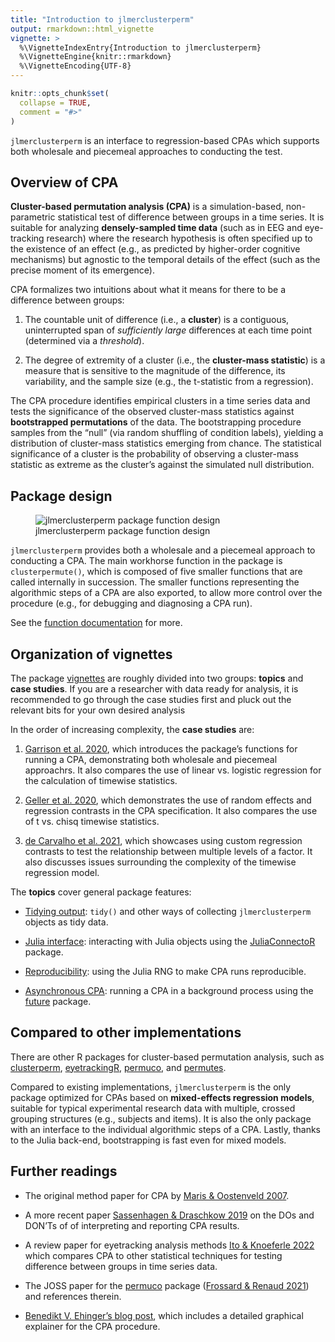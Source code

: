 ```yaml
---
title: "Introduction to jlmerclusterperm"
output: rmarkdown::html_vignette
vignette: >
  %\VignetteIndexEntry{Introduction to jlmerclusterperm}
  %\VignetteEngine{knitr::rmarkdown}
  %\VignetteEncoding{UTF-8}
---
```


```r
knitr::opts_chunk$set(
  collapse = TRUE,
  comment = "#>"
)
```

`jlmerclusterperm` is an interface to regression-based CPAs which supports both wholesale and piecemeal approaches to conducting the test.

## Overview of CPA

**Cluster-based permutation analysis (CPA)** is a simulation-based, non-parametric statistical test of difference between groups in a time series. It is suitable for analyzing **densely-sampled time data** (such as in EEG and eye-tracking research) where the research hypothesis is often specified up to the existence of an effect (e.g., as predicted by higher-order cognitive mechanisms) but agnostic to the temporal details of the effect (such as the precise moment of its emergence).

CPA formalizes two intuitions about what it means for there to be a difference between groups:

1) The countable unit of difference (i.e., a **cluster**) is a contiguous, uninterrupted span of _sufficiently large_ differences at each time point (determined via a _threshold_).

2) The degree of extremity of a cluster (i.e., the **cluster-mass statistic**) is a measure that is sensitive to the magnitude of the difference, its variability, and the sample size (e.g., the t-statistic from a regression).

The CPA procedure identifies empirical clusters in a time series data and tests the significance of the observed cluster-mass statistics against **bootstrapped permutations** of the data. The bootstrapping procedure samples from the "null" (via random shuffling of condition labels), yielding a distribution of cluster-mass statistics emerging from chance. The statistical significance of a cluster is the probability of observing a cluster-mass statistic as extreme as the cluster's against the simulated null distribution. 

## Package design

![jlmerclusterperm package function design](https://raw.githubusercontent.com/yjunechoe/jlmerclusterperm/main/man/figures/jlmerclusterperm_fn_design.png)

`jlmerclusterperm` provides both a wholesale and a piecemeal approach to conducting a CPA. The main workhorse function in the package is `clusterpermute()`, which is composed of five smaller functions that are called internally in succession. The smaller functions representing the algorithmic steps of a CPA are also exported, to allow more control over the procedure (e.g., for debugging and diagnosing a CPA run).

See the [function documentation](https://yjunechoe.github.io/jlmerclusterperm/reference/index.html#cluster-based-permutation-analysis) for more.

## Organization of vignettes

The package [vignettes](https://yjunechoe.github.io/jlmerclusterperm/articles/) are roughly divided into two groups: **topics** and **case studies**. If you are a researcher with data ready for analysis, it is recommended to go through the case studies first and pluck out the relevant bits for your own desired analysis

In the order of increasing complexity, the **case studies** are:

1) [Garrison et al. 2020](https://yjunechoe.github.io/jlmerclusterperm/articles/Garrison-et-al-2020.html), which introduces the package's functions for running a CPA, demonstrating both wholesale and piecemeal approachrs. It also compares the use of linear vs. logistic regression for the calculation of timewise statistics.

2) [Geller et al. 2020](https://yjunechoe.github.io/jlmerclusterperm/articles/Geller-et-al-2020.html), which demonstrates the use of random effects and regression contrasts in the CPA specification. It also compares the use of t vs. chisq timewise statistics.

3) [de Carvalho et al. 2021](https://yjunechoe.github.io/jlmerclusterperm/articles/deCarvalho-et-al-2021.html), which showcases using custom regression contrasts to test the relationship between multiple levels of a factor. It also discusses issues surrounding the complexity of the timewise regression model.

The **topics** cover general package features:

- [Tidying output](https://yjunechoe.github.io/jlmerclusterperm/articles/tidying-output.html): `tidy()` and other ways of collecting `jlmerclusterperm` objects as tidy data.

- [Julia interface](https://yjunechoe.github.io/jlmerclusterperm/articles/julia-interface.html): interacting with Julia objects using the [JuliaConnectoR](https://github.com/stefan-m-lenz/JuliaConnectoR) package.

- [Reproducibility](https://yjunechoe.github.io/jlmerclusterperm/articles/reproducibility.html): using the Julia RNG to make CPA runs reproducible.

- [Asynchronous CPA](https://yjunechoe.github.io/jlmerclusterperm/articles/asynchronous-cpa.html): running a CPA in a background process using the [future](https://future.futureverse.org/) package.

## Compared to other implementations

There are other R packages for cluster-based permutation analysis, such as [clusterperm](https://github.com/dalejbarr/clusterperm/), [eyetrackingR](https://github.com/jwdink/eyetrackingR), [permuco](https://github.com/jaromilfrossard/permuco/), and [permutes](https://github.com/cvoeten/permutes).

Compared to existing implementations, `jlmerclusterperm` is the only package optimized for CPAs based on **mixed-effects regression models**, suitable for typical experimental research data with multiple, crossed grouping structures (e.g., subjects and items). It is also the only package with an interface to the individual algorithmic steps of a CPA. Lastly, thanks to the Julia back-end, bootstrapping is fast even for mixed models.

## Further readings

- The original method paper for CPA by [Maris & Oostenveld 2007](https://doi.org/10.1016/j.jneumeth.2007.03.024).

- A more recent paper [Sassenhagen & Draschkow 2019](https://doi.org/10.1111/psyp.13335) on the DOs and DON'Ts of of interpreting and reporting CPA results.

- A review paper for eyetracking analysis methods [Ito & Knoeferle 2022](https://doi.org/10.3758/s13428-022-01969-3) which compares CPA to other statistical techniques for testing difference between groups in time series data.

- The JOSS paper for the [permuco](https://jaromilfrossard.github.io/permuco/) package ([Frossard & Renaud 2021](https://www.jstatsoft.org/article/view/v099i15)) and references therein.

- [Benedikt V. Ehinger's blog post](https://benediktehinger.de/blog/science/statistics-cluster-permutation-test/), which includes a detailed graphical explainer for the CPA procedure.
